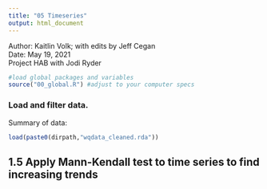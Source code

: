 ```yaml
---
title: "05 Timeseries"
output: html_document
---
```


Author: Kaitlin Volk; with edits by Jeff Cegan  
Date: May 19, 2021  
Project HAB with Jodi Ryder  

```r
#load global packages and variables
source("00_global.R") #adjust to your computer specs
```

### Load and filter data. 
Summary of data:

```r
load(paste0(dirpath,"wqdata_cleaned.rda"))
```

## 1.5 Apply Mann-Kendall test to time series to find increasing trends
```r

```
